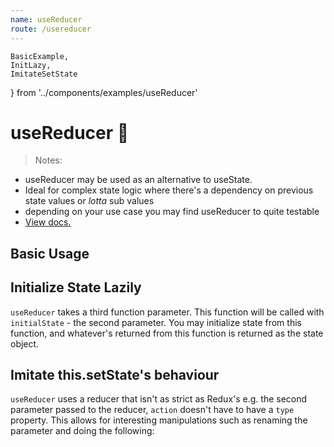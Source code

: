 ```yaml
---
name: useReducer
route: /usereducer
---
```



    BasicExample,
    InitLazy,
    ImitateSetState
} from '../components/examples/useReducer'


# useReducer 🦖
 
> Notes: 
 - useReducer may be used as an alternative to useState. 
 - Ideal for complex state logic  where there's a dependency on previous state values or *lotta* sub values
 - depending on your use case you may find useReducer to quite testable 
 - [View docs.](https://reactjs.org/docs/hooks-reference.html#usereducer) 

## Basic Usage  
<Editor noInline code={BasicExample}/>

## Initialize State Lazily 
`useReducer` takes a third function parameter. This function will be called with  
`initialState` - the second parameter. You may initialize state from this function, and whatever's returned from this function is returned as the state object.

<Editor noInline code={InitLazy}/>


## Imitate this.setState's behaviour 
`useReducer` uses a reducer that isn't as strict as Redux's e.g. the second parameter passed 
to the reducer, `action` doesn't have to have a `type` property. 
This allows for interesting manipulations such as renaming the parameter and doing the following: 

<Editor noInline code={ImitateSetState}/>

<!-- todo: usecase where no re-renders when
useReducer returns the same state object -->
